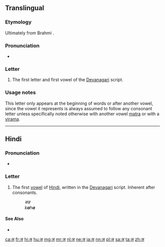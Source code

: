 {{character info/new|image=Deva-a.png}}
{{also|अं|अँ}}
==Translingual==

===Etymology===
Ultimately from Brahmi {{l|mul|𑀅|sc=Brah|tr=a}}.

===Pronunciation===
* {{IPA|/ə/|lang=mul}}

===Letter===
{{mul-Deva|a}}

# The first letter and first vowel of the [[Devanagari]] script.

===Usage notes===
This letter only appears at the beginning of words or after another vowel, since the vowel it represents is always assumed to follow any consonant letter unless specifically noted otherwise with another vowel [[matra]] or with a [[virama]].

----

==Hindi==

===Pronunciation===
* {{IPA|/ə/|lang=hi}}

===Letter===
{{head|hi|letter}}

# The first [[vowel]] of [[Hindi]], written in the [[Devanagari]] script. Inherent after consonants.
#: ''कह''
#: ''k'''a'''h'''a'''''

====See Also====
*{{list:Devanagari script letters/hi}}

[[ca:अ]]
[[fr:अ]]
[[hi:अ]]
[[hu:अ]]
[[mg:अ]]
[[mr:अ]]
[[nl:अ]]
[[ne:अ]]
[[ja:अ]]
[[nn:अ]]
[[pl:अ]]
[[sa:अ]]
[[ta:अ]]
[[zh:अ]]